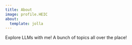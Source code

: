 ```yaml
---
title: About
image: profile.HEIC
about:
  template: jolla
---
```


Explore LLMs with me! A bunch of topics all over the place!

